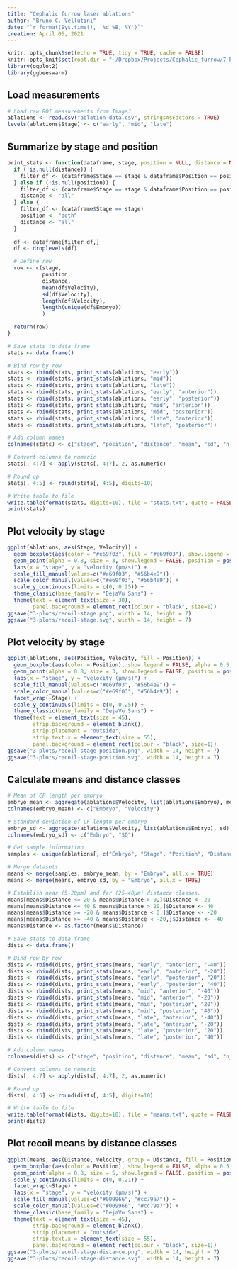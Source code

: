 ```yaml
---
title: "Cephalic furrow laser ablations"
author: "Bruno C. Vellutini"
date: "`r format(Sys.time(), '%d %B, %Y')`"
creation: April 06, 2021
---
```

  
```r
knitr::opts_chunk$set(echo = TRUE, tidy = TRUE, cache = FALSE)
knitr::opts_knit$set(root.dir = "~/Dropbox/Projects/Cephalic_furrow/7-Paper/1-analyses/ablations")
library(ggplot2)
library(ggbeeswarm)
```

## Load measurements

```r
# Load raw ROI measurements from ImageJ
ablations <- read.csv("ablation-data.csv", stringsAsFactors = TRUE)
levels(ablations$Stage) <- c("early", "mid", "late")
```

## Summarize by stage and position

```r
print_stats <- function(dataframe, stage, position = NULL, distance = NULL) {
  if (!is.null(distance)) {
    filter_df <- (dataframe$Stage == stage & dataframe$Position == position & dataframe$Distance == distance)
  } else if (!is.null(position)) {
    filter_df <- (dataframe$Stage == stage & dataframe$Position == position)
    distance <- "all"
  } else {
    filter_df <- (dataframe$Stage == stage)
    position <- "both"
    distance <- "all"
  }
  
  df <- dataframe[filter_df,]
  df <- droplevels(df)

  # Define row
  row <- c(stage,
           position,
           distance,
           mean(df$Velocity),
           sd(df$Velocity),
           length(df$Velocity),
           length(unique(df$Embryo))
           )

  return(row)
}

# Save stats to data frame
stats <- data.frame()

# Bind row by row
stats <- rbind(stats, print_stats(ablations, "early"))
stats <- rbind(stats, print_stats(ablations, "mid"))
stats <- rbind(stats, print_stats(ablations, "late"))
stats <- rbind(stats, print_stats(ablations, "early", "anterior"))
stats <- rbind(stats, print_stats(ablations, "early", "posterior"))
stats <- rbind(stats, print_stats(ablations, "mid", "anterior"))
stats <- rbind(stats, print_stats(ablations, "mid", "posterior"))
stats <- rbind(stats, print_stats(ablations, "late", "anterior"))
stats <- rbind(stats, print_stats(ablations, "late", "posterior"))

# Add column names
colnames(stats) <- c("stage", "position", "distance", "mean", "sd", "n_cuts", "n_embryos")

# Convert columns to numeric
stats[, 4:7] <- apply(stats[, 4:7], 2, as.numeric)

# Round up
stats[, 4:5] <- round(stats[, 4:5], digits=10)

# Write table to file
write.table(format(stats, digits=10), file = "stats.txt", quote = FALSE, row.names = FALSE, sep = "\t")
print(stats)
```

## Plot velocity by stage

```r
ggplot(ablations, aes(Stage, Velocity)) +
  geom_boxplot(aes(color = "#e69f03", fill = "#e69f03"), show.legend = FALSE, alpha = 0.5, outlier.shape = NA, width = 0.9, position = position_dodge(width = 1.0)) +
  geom_point(alpha = 0.8, size = 3, show.legend = FALSE, position = position_beeswarm(priority = "descending", dodge.width = 1.0, cex = 2)) +
  labs(x = "stage", y = "velocity (µm/s)") +
  scale_fill_manual(values=c("#e69f03", "#56b4e9")) +
  scale_color_manual(values=c("#e69f03", "#56b4e9")) +
  scale_y_continuous(limits = c(0, 0.25)) +
  theme_classic(base_family = "DejaVu Sans") +
  theme(text = element_text(size = 30),
        panel.background = element_rect(colour = "black", size=1))
ggsave("3-plots/recoil-stage.png", width = 14, height = 7)
ggsave("3-plots/recoil-stage.svg", width = 14, height = 7)
```

## Plot velocity by stage

```r
ggplot(ablations, aes(Position, Velocity, fill = Position)) +
  geom_boxplot(aes(color = Position), show.legend = FALSE, alpha = 0.5, outlier.shape = NA, width = 0.9, position = position_dodge(width = 1.0)) +
  geom_point(alpha = 0.8, size = 3, show.legend = FALSE, position = position_beeswarm(priority = "descending", dodge.width = 1.0, cex = 2)) +
  labs(x = "stage", y = "velocity (µm/s)") +
  scale_fill_manual(values=c("#e69f03", "#56b4e9")) +
  scale_color_manual(values=c("#e69f03", "#56b4e9")) +
  facet_wrap(~Stage) +
  scale_y_continuous(limits = c(0, 0.25)) +
  theme_classic(base_family = "DejaVu Sans") +
  theme(text = element_text(size = 45),
        strip.background = element_blank(),
        strip.placement = "outside",
        strip.text.x = element_text(size = 55),
        panel.background = element_rect(colour = "black", size=1))
ggsave("3-plots/recoil-stage-position.png", width = 14, height = 7)
ggsave("3-plots/recoil-stage-position.svg", width = 14, height = 7)
```

## Calculate means and distance classes

```r
# Mean of CF length per embryo
embryo_mean <- aggregate(ablations$Velocity, list(ablations$Embryo), mean)
colnames(embryo_mean) <- c("Embryo", "Velocity")

# Standard deviation of CF length per embryo
embryo_sd <- aggregate(ablations$Velocity, list(ablations$Embryo), sd)
colnames(embryo_sd) <- c("Embryo", "SD")

# Get sample information
samples <- unique(ablations[, c("Embryo", "Stage", "Position", "Distance")])

# Merge datasets
means <- merge(samples, embryo_mean, by = "Embryo", all.x = TRUE)
means <- merge(means, embryo_sd, by = "Embryo", all.x = TRUE)

# Establish near (5-20µm) and far (25-40µm) distance classes.
means[means$Distance <= 20 & means$Distance > 0,]$Distance <- 20
means[means$Distance <= 40 & means$Distance > 20,]$Distance <- 40
means[means$Distance >= -20 & means$Distance < 0,]$Distance <- -20
means[means$Distance >= -40 & means$Distance < -20,]$Distance <- -40
means$Distance <- as.factor(means$Distance)

# Save stats to data frame
dists <- data.frame()

# Bind row by row
dists <- rbind(dists, print_stats(means, "early", "anterior", "-40"))
dists <- rbind(dists, print_stats(means, "early", "anterior", "-20"))
dists <- rbind(dists, print_stats(means, "early", "posterior", "20"))
dists <- rbind(dists, print_stats(means, "early", "posterior", "40"))
dists <- rbind(dists, print_stats(means, "mid", "anterior", "-40"))
dists <- rbind(dists, print_stats(means, "mid", "anterior", "-20"))
dists <- rbind(dists, print_stats(means, "mid", "posterior", "20"))
dists <- rbind(dists, print_stats(means, "mid", "posterior", "40"))
dists <- rbind(dists, print_stats(means, "late", "anterior", "-40"))
dists <- rbind(dists, print_stats(means, "late", "anterior", "-20"))
dists <- rbind(dists, print_stats(means, "late", "posterior", "20"))
dists <- rbind(dists, print_stats(means, "late", "posterior", "40"))

# Add column names
colnames(dists) <- c("stage", "position", "distance", "mean", "sd", "n_cuts", "n_embryos")

# Convert columns to numeric
dists[, 4:7] <- apply(dists[, 4:7], 2, as.numeric)

# Round up
dists[, 4:5] <- round(dists[, 4:5], digits=10)

# Write table to file
write.table(format(dists, digits=10), file = "means.txt", quote = FALSE, row.names = FALSE, sep = "\t")
print(dists)
```

## Plot recoil means by distance classes

```r
ggplot(means, aes(Distance, Velocity, group = Distance, fill = Position)) +
  geom_boxplot(aes(color = Position), show.legend = FALSE, alpha = 0.5, outlier.shape = NA, width = 0.8, position = position_dodge(width = 1.0)) +
  geom_point(alpha = 0.8, size = 5, show.legend = FALSE, position = position_beeswarm(priority = "descending", dodge.width = 1.0, cex = 5)) +
  scale_y_continuous(limits = c(0, 0.21)) +
  facet_wrap(~Stage) +
  labs(x = "stage", y = "velocity (µm/s)") +
  scale_fill_manual(values=c("#009966", "#cc79a7")) +
  scale_color_manual(values=c("#009966", "#cc79a7")) +
  theme_classic(base_family = "DejaVu Sans") +
  theme(text = element_text(size = 45),
        strip.background = element_blank(),
        strip.placement = "outside",
        strip.text.x = element_text(size = 55),
        panel.background = element_rect(colour = "black", size=1))
ggsave("3-plots/recoil-stage-distance.png", width = 14, height = 7)
ggsave("3-plots/recoil-stage-distance.svg", width = 14, height = 7)
```

